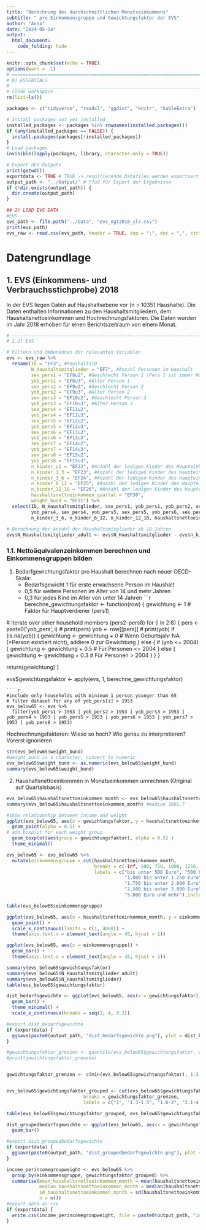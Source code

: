 ```yaml
---
title: "Berechnung des durchschnittlichen Monatseinkommens"
subtitle: " pro Einkommensgruppe und Gewichtungsfaktor der EVS"
author: "Anna"
date: "2024-05-14"
output: 
  html_document:
    code_folding: hide
---
```


```r
knitr::opts_chunk$set(echo = TRUE)
options(warn = -1)
# ==================================================================================================================================================================
# 0) ESSENTIALS
# ______________________________________________________________________________________________________________________
# clean workspace
rm(list=ls())

packages <- c("tidyverse", "readxl", "ggdist", "knitr", "kableExtra") 

# Install packages not yet installed
installed_packages <- packages %in% rownames(installed.packages())
if (any(installed_packages == FALSE)) {
  install.packages(packages[!installed_packages])
}
# Load packages
invisible(lapply(packages, library, character.only = TRUE))

# Export des Outputs
print(getwd())
exportdata <- TRUE # TRUE -> resultierende Datafiles werden exportiert
output_path <- "../Output/" # Pfad für Export der Ergebnisse
if (!dir.exists(output_path)) {
  dir.create(output_path)
}
```

```r
## 1) LOAD EVS DATA
#EVS
evs_path <- file.path("../Data", "evs_ngt2018_slr.csv")
print(evs_path)
evs_raw <- read.csv(evs_path, header = TRUE, sep = ";", dec = ",", stringsAsFactors = FALSE)
```  


# Datengrundlage
## 1. EVS (Einkommens- und Verbrauchsstichprobe) 2018

In der EVS liegen Daten auf Haushaltsebene vor (n = 10351 Haushalte). Die Daten enthalten Informationen zu den Haushaltsmitgliedern, dem Haushaltsnettoeinkommen und Hochrechnungsfaktoren. Die Daten wurden im Jahr 2018 erhoben für einen Berichtszeitraum von einem Monat.


```r
# -----------------------------------------------------------------------------------------------------------------------
# 2.2) EVS

# Filtern und Umbenennen der relevanten Variablen
evs <- evs_raw %>%
  rename(ID = "EF3", #HaushaltsID
         N_Haushaltsmitglieder = "EF7", #Anzahl Personen im Haushalt
         sex_pers1 = "EF8u2", #Geschlecht Person 1 (Pers 1 ist immer Haupteinkommensbezieher)
         yob_pers1 = "EF8u3", #Alter Person 1
         sex_pers2 = "EF9u2", #Geschlecht Person 2
         yob_pers2 = "EF9u3", #Alter Person 2
         sex_pers3 = "EF10u2", #Geschlecht Person 3
         yob_pers3 = "EF10u3", #Alter Person 3
         sex_pers4 = "EF11u2",
         yob_pers4 = "EF11u3",
         sex_pers5 = "EF12u2",
         yob_pers5 = "EF12u3",
         sex_pers6 = "EF13u2",
         yob_pers6 = "EF13u3",
         sex_pers7 = "EF14u2",
         yob_pers7 = "EF14u3",
         sex_pers8 = "EF15u2",
         yob_pers8 = "EF15u3",
         n_kinder_u1 = "EF22", #Anzahl der ledigen Kinder des Haupteinkommensbeziehers / Partners im Haushalt unter 1 Jahr
         n_kinder_1_3 = "EF23", #Anzahl der ledigen Kinder des Haupteinkommensbeziehers / Partners im Haushalt zwischen 1 bis unter 3
         n_kinder_3_6 = "EF24", #Anzahl der ledigen Kinder des Haupteinkommensbeziehers / Partners im Haushalt zwischen 3 bis unter 6
         n_kinder_6_12 = "EF25", #Anzahl der ledigen Kinder des Haupteinkommensbeziehers / Partners im Haushalt zwischen 6 bis unter 12
         n_kinder_12_18 = "EF26", #Anzahl der ledigen Kinder des Haupteinkommensbeziehers / Partners im Haushalt zwischen 12 bis unter 18
         haushaltsnettoeinkommen_quartal = "EF30",
         weight_bund = "EF31") %>%
  select(ID, N_Haushaltsmitglieder, sex_pers1, yob_pers1, yob_pers2, sex_pers2, yob_pers3, sex_pers3,
         yob_pers4, sex_pers4, yob_pers5, sex_pers5, yob_pers6, sex_pers6, yob_pers7, sex_pers7, yob_pers8, sex_pers8, n_kinder_u1, n_kinder_1_3,
         n_kinder_3_6, n_kinder_6_12, n_kinder_12_18, haushaltsnettoeinkommen_quartal, weight_bund)
 
# Berechnung der Anzahl der Haushaltsmitglieder ab 18 Jahren
evs$N_Haushaltsmitglieder_adult <- evs$N_Haushaltsmitglieder - evs$n_kinder_u1 - evs$n_kinder_1_3 - evs$n_kinder_3_6 - evs$n_kinder_6_12 - evs$n_kinder_12_18
```  
### 1.1. Nettoäquivalenzeinkommen berechnen und Einkommensgruppen bilden

1. Bedarfgewichtungsfaktor pro Haushalt berechnen nach neuer OECD-Skala:
   - Bedarfsgewicht 1 für erste erwachsene Person im Haushalt
   - 0,5 für weitere Personen im Alter von 14 und mehr Jahren
   - 0,3 für jedes Kind im Alter von unter 14 Jahren
```r
berechne_gewichtungsfaktor <- function(row) {
  gewichtung <- 1 # Faktor für Hauptverdiener (pers1)
  
  # iterate over other household members (pers2-pers8)
  for (i in 2:8) {
    pers <- paste0('yob_pers', i)
#    print(pers)
    yob <- row[[pers]]
#    print(yob)
    if (is.na(yob)) {
      gewichtung <- gewichtung + 0 # Wenn Geburtsjahr NA (=Person existiert nicht), addiere 0 zur Gewichtung
    } else {
      if (yob <= 2004) {
        gewichtung <- gewichtung + 0.5 # Für Personen <= 2004
      } else {
        gewichtung <- gewichtung + 0.3 # Für Personen > 2004
      }
    }
  }
  
  return(gewichtung)
}

evs$gewichtungsfaktor <- apply(evs, 1, berechne_gewichtungsfaktor)
```
``` r
#include only households with minimum 1 person younger than 65
# filter dataset for any of yob_pers[i] > 1953
evs_below65 <- evs %>%
  filter(yob_pers1 > 1953 | yob_pers2 > 1953 | yob_pers3 > 1953 | yob_pers4 > 1953 | yob_pers5 > 1953 | yob_pers6 > 1953 | yob_pers7 > 1953 | yob_pers8 > 1953)

```

Hochrechnungsfaktoren:
Wieso so hoch? Wie genau zu interpretieren? 
Vorerst ignorieren
```r
str(evs_below65$weight_bund)
#weight_bund is a character, convert to numeric
evs_below65$weight_bund <- as.numeric(evs_below65$weight_bund)
summary(evs_below65$weight_bund)
```
2. Haushaltsnettoeinkommen in Monatseinkommen umrechnen (Original auf Quartalsbasis)
``` r
evs_below65$haushaltsnettoeinkommen_month <- evs_below65$haushaltsnettoeinkommen_quartal/3
summary(evs_below65$haushaltsnettoeinkommen_month) #median 3801.7

#show relationship between income and weight
ggplot(evs_below65, aes(x = gewichtungsfaktor, y = haushaltsnettoeinkommen_month)) +
  geom_point(alpha = 0.1) +
# add boxplot for each weight group
  geom_boxplot(aes(group = gewichtungsfaktor), alpha = 0.5) +
  theme_minimal()
```
``` r
evs_below65 <- evs_below65 %>%
  mutate(einkommensgruppe = cut(haushaltsnettoeinkommen_month,
                                breaks = c(-Inf, 500, 750, 1000, 1250, 1500, 1750, 2000, 2250, 2500, 3000, 4000, 5000, Inf),
                                labels = c("bis unter 500 Euro", "500 bis unter 750 Euro", "750 bis unter 1.000 Euro",
                                           "1.000 bis unter 1.250 Euro", "1.250 bis unter 1.500 Euro", "1.500 bis unter 1.750 Euro",
                                           "1.750 bis unter 2.000 Euro", "2.000 bis unter 2.250 Euro", "2.250 bis unter 2.500 Euro",
                                           "2.500 bis unter 3.000 Euro", "3.000 bis unter 4.000 Euro", "4.000 bis unter 5.000 Euro",
                                           "5.000 Euro und mehr"),include.lowest = TRUE, right = FALSE))
```
```r
table(evs_below65$einkommensgruppe)

ggplot(evs_below65, aes(x = haushaltsnettoeinkommen_month, y = einkommensgruppe)) +
  geom_point() +
  scale_x_continuous(limits = c(1, 4000)) +
  theme(axis.text.x = element_text(angle = 45, hjust = 1))

ggplot(evs_below65, aes(x = einkommensgruppe)) +
  geom_bar() +
  theme(axis.text.x = element_text(angle = 45, hjust = 1))
```

```r
summary(evs_below65$gewichtungsfaktor)
summary(evs_below65$N_Haushaltsmitglieder_adult)
summary(evs_below65$N_Haushaltsmitglieder)
table(evs_below65$gewichtungsfaktor)

dist_bedarfsgewichte <- ggplot(evs_below65, aes(x = gewichtungsfaktor)) +
  geom_bar() +
  theme_minimal() +
  scale_x_continuous(breaks = seq(1, 4, 0.3))

#export dist_bedarfsgewichte
if (exportdata) {
  ggsave(paste0(output_path, "dist_bedarfsgewichte.png"), plot = dist_bedarfsgewichte, width = 10, height = 6)
}
```

```r
#gewichtungsfaktor_grenzen <- quantile(evs_below65$gewichtungsfaktor, c(0, 0.25, 0.5, 0.75, 1)) -> fkt nicht, weil nicht eindeutig
#print(gewichtungsfaktor_grenzen)


gewichtungsfaktor_grenzen <- c(min(evs_below65$gewichtungsfaktor), 1.3, 1.6, 2.1, max(evs_below65$gewichtungsfaktor)) 


evs_below65$gewichtungsfaktor_grouped <- cut(evs_below65$gewichtungsfaktor, #neue Spalte mit Einkommensgruppen bilden
                            breaks = gewichtungsfaktor_grenzen,
                            labels = c("1", "1.3-1.5", "1.6-2", "2.1-4.1"), include.lowest = TRUE, right = FALSE)
```
```r
table(evs_below65$gewichtungsfaktor_grouped, evs_below65$gewichtungsfaktor)

dist_groupedbedarfsgewichte <- ggplot(evs_below65, aes(x = gewichtungsfaktor_grouped)) +
  geom_bar()

#export dist_groupedbedarfsgewichte
if (exportdata) {
  ggsave(paste0(output_path, "dist_groupedbedarfsgewichte.png"), plot = dist_groupedbedarfsgewichte, width = 10, height = 6)
}
```

``` r
income_perincomegroupweight <- evs_below65 %>%
  group_by(einkommensgruppe, gewichtungsfaktor_grouped) %>%
  summarise(mean_haushaltsnettoeinkommen_month = mean(haushaltsnettoeinkommen_month, na.rm = TRUE),
            median_haushaltsnettoeinkommen_month = median(haushaltsnettoeinkommen_month, na.rm = TRUE),
            sd_haushaltsnettoeinkommen_month = sd(haushaltsnettoeinkommen_month, na.rm = TRUE),
            n = n())
#export data as csv
if (exportdata) {
  write.csv(income_perincomegroupweight, file = paste0(output_path, "income_perincomegroupweight_v1.csv"), row.names = FALSE)
}
```